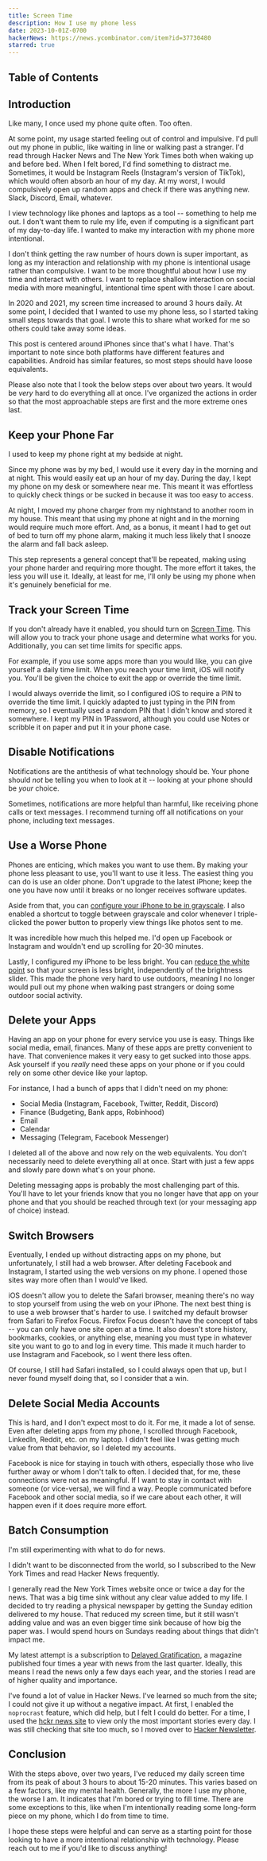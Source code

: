 ```yaml
---
title: Screen Time
description: How I use my phone less
date: 2023-10-01Z-0700
hackerNews: https://news.ycombinator.com/item?id=37730480
starred: true
---
```


## Table of Contents

## Introduction

Like many, I once used my phone quite often. Too often.

At some point, my usage started feeling out of control and impulsive. I'd pull out my phone in public, like waiting in line or walking past a stranger. I'd read through Hacker News and The New York Times both when waking up and before bed. When I felt bored, I'd find something to distract me. Sometimes, it would be Instagram Reels (Instagram's version of TikTok), which would often absorb an hour of my day. At my worst, I would compulsively open up random apps and check if there was anything new. Slack, Discord, Email, whatever.

I view technology like phones and laptops as a tool -- something to help me out. I don't want them to rule my life, even if computing is a significant part of my day-to-day life. I wanted to make my interaction with my phone more intentional.

I don't think getting the raw number of hours down is super important, as long as my interaction and relationship with my phone is intentional usage rather than compulsive. I want to be more thoughtful about how I use my time and interact with others. I want to replace shallow interaction on social media with more meaningful, intentional time spent with those I care about.

In 2020 and 2021, my screen time increased to around 3 hours daily. At some point, I decided that I wanted to use my phone less, so I started taking small steps towards that goal. I wrote this to share what worked for me so others could take away some ideas.

This post is centered around iPhones since that's what I have. That's important to note since both platforms have different features and capabilities. Android has similar features, so most steps should have loose equivalents.

Please also note that I took the below steps over about two years. It would be _very_ hard to do everything all at once. I've organized the actions in order so that the most approachable steps are first and the more extreme ones last.

## Keep your Phone Far

I used to keep my phone right at my bedside at night.

Since my phone was by my bed, I would use it every day in the morning and at night. This would easily eat up an hour of my day. During the day, I kept my phone on my desk or somewhere near me. This meant it was effortless to quickly check things or be sucked in because it was too easy to access.

At night, I moved my phone charger from my nightstand to another room in my house. This meant that using my phone at night and in the morning would require much more effort. And, as a bonus, it meant I had to get out of bed to turn off my phone alarm, making it much less likely that I snooze the alarm and fall back asleep.

This step represents a general concept that'll be repeated, making using your phone harder and requiring more thought. The more effort it takes, the less you will use it. Ideally, at least for me, I'll only be using my phone when it's genuinely beneficial for me.

## Track your Screen Time

If you don't already have it enabled, you should turn on [Screen Time](https://support.apple.com/en-us/HT208982). This will allow you to track your phone usage and determine what works for you. Additionally, you can set time limits for specific apps.

For example, if you use some apps more than you would like, you can give yourself a daily time limit. When you reach your time limit, iOS will notify you. You'll be given the choice to exit the app or override the time limit.

I would always override the limit, so I configured iOS to require a PIN to override the time limit. I quickly adapted to just typing in the PIN from memory, so I eventually used a random PIN that I didn't know and stored it somewhere. I kept my PIN in 1Password, although you could use Notes or scribble it on paper and put it in your phone case.

## Disable Notifications

Notifications are the antithesis of what technology should be. Your phone should _not_ be telling you when to look at it -- looking at your phone should be _your_ choice.

Sometimes, notifications are more helpful than harmful, like receiving phone calls or text messages. I recommend turning off all notifications on your phone, including text messages.

## Use a Worse Phone

Phones are enticing, which makes you want to use them. By making your phone less pleasant to use, you'll want to use it less. The easiest thing you can do is use an older phone. Don't upgrade to the latest iPhone; keep the one you have now until it breaks or no longer receives software updates.

Aside from that, you can [configure your iPhone to be in grayscale](https://www.theverge.com/23637672/grayscale-iphone-android-pixel-samsung-galaxy-how-to). I also enabled a shortcut to toggle between grayscale and color whenever I triple-clicked the power button to properly view things like photos sent to me.

It was incredible how much this helped me. I'd open up Facebook or Instagram and wouldn't end up scrolling for 20-30 minutes.

Lastly, I configured my iPhone to be less bright. You can [reduce the white point](https://osxdaily.com/2014/03/21/reduce-white-point-ios/) so that your screen is less bright, independently of the brightness slider. This made the phone very hard to use outdoors, meaning I no longer would pull out my phone when walking past strangers or doing some outdoor social activity.

## Delete your Apps

Having an app on your phone for every service you use is easy. Things like social media, email, finances. Many of these apps are pretty convenient to have. That convenience makes it very easy to get sucked into those apps. Ask yourself if you _really_ need these apps on your phone or if you could rely on some other device like your laptop.

For instance, I had a bunch of apps that I didn't need on my phone:

- Social Media (Instagram, Facebook, Twitter, Reddit, Discord)
- Finance (Budgeting, Bank apps, Robinhood)
- Email
- Calendar
- Messaging (Telegram, Facebook Messenger)

I deleted all of the above and now rely on the web equivalents. You don't necessarily need to delete everything all at once. Start with just a few apps and slowly pare down what's on your phone.

Deleting messaging apps is probably the most challenging part of this. You'll have to let your friends know that you no longer have that app on your phone and that you should be reached through text (or your messaging app of choice) instead.

## Switch Browsers

Eventually, I ended up without distracting apps on my phone, but unfortunately, I still had a web browser. After deleting Facebook and Instagram, I started using the web versions on my phone. I opened those sites way more often than I would've liked.

iOS doesn't allow you to delete the Safari browser, meaning there's no way to stop yourself from using the web on your iPhone. The next best thing is to use a web browser that's harder to use. I switched my default browser from Safari to Firefox Focus. Firefox Focus doesn't have the concept of tabs -- you can only have one site open at a time. It also doesn't store history, bookmarks, cookies, or anything else, meaning you must type in whatever site you want to go to and log in every time. This made it much harder to use Instagram and Facebook, so I went there less often.

Of course, I still had Safari installed, so I could always open that up, but I never found myself doing that, so I consider that a win.

## Delete Social Media Accounts

This is hard, and I don't expect most to do it. For me, it made a lot of sense. Even after deleting apps from my phone, I scrolled through Facebook, LinkedIn, Reddit, etc. on my laptop. I didn't feel like I was getting much value from that behavior, so I deleted my accounts.

Facebook is nice for staying in touch with others, especially those who live further away or whom I don't talk to often. I decided that, for me, these connections were not as meaningful. If I want to stay in contact with someone (or vice-versa), we will find a way. People communicated before Facebook and other social media, so if we care about each other, it will happen even if it does require more effort.

## Batch Consumption

I'm still experimenting with what to do for news.

I didn't want to be disconnected from the world, so I subscribed to the New York Times and read Hacker News frequently.

I generally read the New York Times website once or twice a day for the news. That was a big time sink without any clear value added to my life. I decided to try reading a physical newspaper by getting the Sunday edition delivered to my house. That reduced my screen time, but it still wasn't adding value and was an even bigger time sink because of how big the paper was. I would spend hours on Sundays reading about things that didn't impact me.

My latest attempt is a subscription to [Delayed Gratification](https://www.slow-journalism.com/), a magazine published four times a year with news from the last quarter. Ideally, this means I read the news only a few days each year, and the stories I read are of higher quality and importance.

I've found a lot of value in Hacker News. I've learned so much from the site; I could not give it up without a negative impact. At first, I enabled the `noprocrast` feature, which did help, but I felt I could do better. For a time, I used the [hckr news site](https://hckrnews.com/) to view only the most important stories every day. I was still checking that site too much, so I moved over to [Hacker Newsletter](https://hackernewsletter.com/).

## Conclusion

With the steps above, over two years, I've reduced my daily screen time from its peak of about 3 hours to about 15-20 minutes. This varies based on a few factors, like my mental health. Generally, the more I use my phone, the worse I am. It indicates that I'm bored or trying to fill time. There are some exceptions to this, like when I'm intentionally reading some long-form piece on my phone, which I do from time to time.

I hope these steps were helpful and can serve as a starting point for those looking to have a more intentional relationship with technology. Please reach out to me if you'd like to discuss anything!
